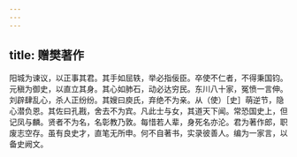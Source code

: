 ```yaml
---
---
---
```

title: 赠樊著作
---



阳城为谏议，以正事其君。其手如屈轶，举必指佞臣。卒使不仁者，不得秉国钧。元稹为御史，以直立其身。其心如肺石，动必达穷民。东川八十家，冤愤一言伸。刘辟肆乱心，杀人正纷纷。其嫂曰庾氏，弃绝不为亲。从（使）［史］萌逆节，隐心潜负恩。其佐曰孔戡，舍去不为宾。凡此士与女，其道天下闻。常恐国史上，但记凤与麟。贤者不为名，名彰教乃敦。每惜若人辈，身死名亦沦。君为著作郎，职废志空存。虽有良史才，直笔无所申。何不自著书，实录彼善人。编为一家言，以备史阙文。